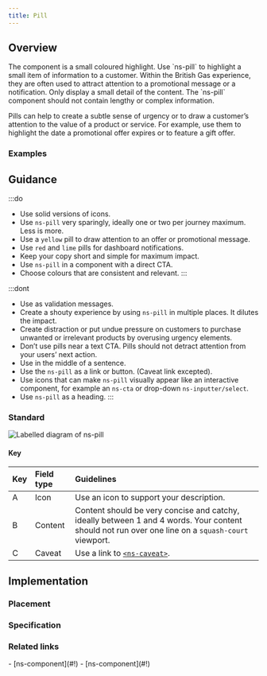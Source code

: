 ```yaml
---
title: Pill
---
```




## Overview

<CompDetails name={componentName} />
The component is a small coloured highlight. Use `ns-pill` to highlight a small item of information to a customer. Within the British Gas experience, they are often used to attract attention to a promotional message or a notification. Only display a small detail of the content. The `ns-pill` component should not contain lengthy or complex information.

Pills can help to create a subtle sense of urgency or to draw a customer’s attention to the value of a product or service. For example, use them to highlight the date a promotional offer expires or to feature a gift offer.

### Examples

<ExampleViewer type="standard" />

## Guidance

:::do
- Use solid versions of icons.
- Use `ns-pill` very sparingly, ideally one or two per journey maximum. Less is more.
- Use a `yellow` pill to draw attention to an offer or promotional message.
- Use `red` and `lime` pills for dashboard notifications.
- Keep your copy short and simple for maximum impact.
- Use `ns-pill` in a component with a direct CTA.
- Choose colours that are consistent and relevant.
:::

:::dont
- Use as validation messages.
- Create a shouty experience by using `ns-pill` in multiple places. It dilutes the impact.
- Create distraction or put undue pressure on customers to purchase unwanted or irrelevant products by overusing urgency elements.
- Don’t use pills near a text CTA. Pills should not detract attention from your users’ next action.
- Use in the middle of a sentence.
- Use the `ns-pill` as a link or button. (Caveat link excepted).
- Use icons that can make `ns-pill` visually appear like an interactive component, for example an `ns-cta` or drop-down `ns-inputter/select`.
- Use `ns-pill` as a heading.
:::

### Standard

![Labelled diagram of ns-pill](@assets/components/ns-pill/guidance.webp)

#### Key

| Key | Field type | Guidelines |
| :--- | :--- | :--- |
| <span class="marker">A</span> | Icon | Use an icon to support your description. |
| <span class="marker">B</span> | Content | Content should be very concise and catchy, ideally between 1 and 4 words. Your content should not run over one line on a `squash-court` viewport. |
| <span class="marker">C</span> | Caveat | Use a link to [`<ns-caveat>`](./ns-caveat). |

## Implementation

### Placement

<Placement name={componentName} />

### Specification

<Specification name={componentName} />

### Related links

<RelatedLinks name={componentName}>
- [ns-component](#!)
- [ns-component](#!)
</RelatedLinks>

